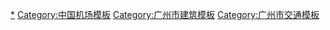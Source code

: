 {{Navbox
|name = 廣州機場
|title = [[广州市|广州]]机场
|listclass = hlist
|style = text-align:left;
|groupstyle = text-align:center;
|state = {{{state<includeonly>|collapsed</includeonly>}}}
|above =

|group1 = 正在使用
|list1 = 
* [[广州白云国际机场]]
* [[沙湾直升机场]]（公安）

|group2 = [[:Category:广州已停用的机场|已停用]]
|list2 = 
* [[燕塘机场]]
* [[大沙头机场]]
* [[南石头水上机场]]
* [[二沙头水上机场]]
* [[河南沙头机场]]
* [[石牌跑马场机场]]
* [[从化太平机场]]
* [[黄村机场]]
* [[广州天河机场|天河机场]]
* [[岑村机场]]（军用）
* [[广州白云国际机场 (1933－2004年)|旧广州白云国际机场]]

|group3 = 规划使用
|list3 = 
* [[珠三角枢纽机场|珠三角枢纽（广州新）机场]]
* [[南沙商务机场]]

|group4 = 空铁联运设施
|list4 = 
* [[广州地铁3号线]]
** [[机场南站]]
** [[機場北站 (廣州)|机场北站]]
* [[广佛环线|广州东环城际]]
** [[白云机场北站]]
* <s>[[廣深鐵路#支线|白云机场铁路]]</s>
}}<noinclude>
[[Category:广州市机场|*]]
[[Category:中国机场模板]]
[[Category:广州市建筑模板]]
[[Category:广州市交通模板]]
</noinclude>